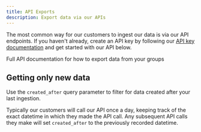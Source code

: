 ```yaml
---
title: API Exports
description: Export data via our APIs
---
```


The most common way for our customers to ingest our data is via our API endpoints.
If you haven't already, create an API key by following our [API key documentation](/developers/api-keys) and get started with our API below.

<CardGroup cols={1}>
  <Card title="Outputs API" icon="chart-mixed" href="/api-reference/public/get-outputs-for-a-scraping-group">
    Full API documentation for how to export data from your groups
  </Card>
</CardGroup>


## Getting only new data
Use the `created_after` query parameter to filter for data created after your last ingestion.

Typically our customers will call our API once a day, keeping track of the exact datetime in which they made the API call.
Any subsequent API calls they make will set `created_after` to the previously recorded datetime.
